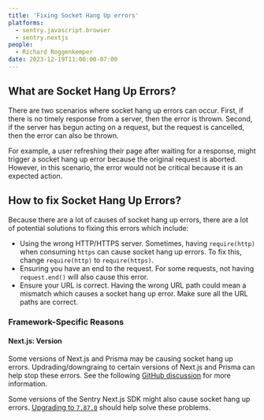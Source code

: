 ```yaml
---
title: 'Fixing Socket Hang Up errors'
platforms:
  - sentry.javascript.browser
  - sentry.nextjs
people:
  - Richard Roggenkemper
date: 2023-12-19T11:00:00-07:00
---
```

## What are Socket Hang Up Errors?
There are two scenarios where socket hang up errors can occur. First, if there is no timely response from a server, then the error is thrown. Second, if the server has begun acting on a request, but the request is cancelled, then the error can also be thrown. 

For example, a user refreshing their page after waiting for a response, might trigger a socket hang up error because the original request is aborted. However, in this scenario, the error would not be critical because it is an expected action. 

## How to fix Socket Hang Up Errors? 
Because there are a lot of causes of socket hang up errors, there are a lot of potential solutions to fixing this errors which include: 
- Using the wrong HTTP/HTTPS server. Sometimes, having `require(http)` when consuming `https` can cause socket hang up errors. To fix this, change `require(http)` to `require(https)`.
- Ensuring you have an end to the request. For some requests, not having `request.end()` will also cause this error.
- Ensure your URL is correct. Having the wrong URL path could mean a mismatch which causes a socket hang up error. Make sure all the URL paths are correct.

### Framework-Specific Reasons
#### Next.js: Version
Some versions of Next.js and Prisma may be causing socket hang up errors. Updrading/downgraing to certain versions of Next.js and Prisma can help stop these errors. See the following [GitHub discussion](https://github.com/vercel/next.js/issues/51605) for more information.

Some versions of the Sentry Next.js SDK might also cause socket hang up errors. [Upgrading to `7.87.0`](https://github.com/orgs/vercel/discussions/3248#discussioncomment-7851868) should help solve these problems. 



